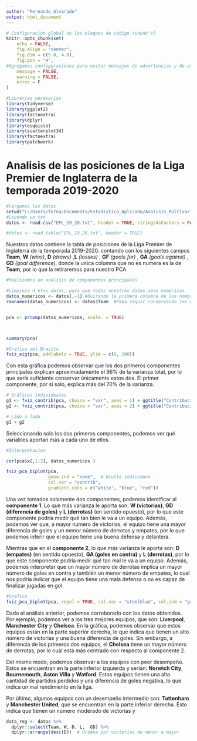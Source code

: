 ```yaml
---
author: "Fernando Alvarado"
output: html_document
---
```



```r



# Configuración global de los bloques de código (chunk's)
knitr::opts_chunk$set(
	echo = FALSE,
	fig.align = "center",
	fig.dim = c(5.0, 4.0),
	fig.pos = "H",
#Agregamos configuraciones para evitar mensajes de advertencias y de errores en el archivo
	message = FALSE,
	warning = FALSE,
	error = F
)

#Librerias necesarias
library(tidyverse)
library(ggplot2)
library(factoextra)
library(dplyr)
library(esquisse)
library(scatterplot3d)
library(factoextra)
library(patchwork)


```


# Analisis de las posiciones de la Liga Premier de Inglaterra de la temporada 2019-2020

```r
#Cargamos los datos
setwd("C:/Users/ferna/Documents/Estadistica_Aplicada/Analisis_Multivariado/Tarea_3/Eje_6/Data")
#Leyendo un txt
datos <- read.csv("EPL_19_20.txt", header = TRUE, stringsAsFactors = FALSE)

#datos <- read.table("EPL_19_20.txt", header = TRUE)

```


Nuestros datos contiene la tabla de posiciones de la Liga Premier de Inglaterra de la temporada 2019-2020. contando con los siguientes campos 
 **Team**, **W** *(wins)*, **D** *(draws)* ,**L** *(losses)* , **GF** *(goals for)* , **GA** *(goals against)* , **GD** *(goal difference)*, donde la unica columna que no es numera es la de **Team**, por lo que la retiraremos para nuestro PCA


```r
#Realizamos un analisis de componentes principales

#Limpieza d elos datos, para que todos nuestros datos sean numericos 
datos_numericos <- datos[,-1] #Quirando la primera columna de los nombres de los equipos
rownames(datos_numericos) <- datos$Team  #Paea seguir conservando los nombres de los equipos en nuestro DF


pca <- prcomp(datos_numericos, scale. = TRUE)



summary(pca)


```




```r
#Grafica del Bracito 
fviz_eig(pca, addlabels = TRUE, ylim = c(0, 100))
```
Con esta gráfica podemos observar que los dos primeros componentes principales explican aproximadamente el 96% de la varianza total, por lo que sería suficiente conservar únicamente estos dos. El primer componente, por sí solo, explica más del 70% de la varianza.



```r



# Gráficas individuales
g1 <- fviz_contrib(pca, choice = "var", axes = 1) + ggtitle("Contribucion al componente 1")
g2 <- fviz_contrib(pca, choice = "var", axes = 2) + ggtitle("Contribucion al componente 2")

# Lado a lado
g1 + g2


```
Seleccionando solo los dos primeros componentes, podemos ver qué variables aportan más a cada uno de ellos.


```r
#Interpretacion 

cor(pca$x[,1:2], datos_numericos )
```

```r
fviz_pca_biplot(pca,
                geom.ind = "none",  # Oculta individuos
                col.var = "contrib",
                gradient.cols = c("white", "blue", "red"))


```
 

Una vez tomados solamente dos componentes, podemos identificar al **componente 1**. Lo que más varianza le aporta son: **W (victorias)**, **GD (diferencia de goles)** y **L (derrotas)** (en sentido opuesto), por lo que este componente podría medir qué tan bien le va a un equipo. Además, podemos ver que, a mayor número de victorias, el equipo tiene una mayor diferencia de goles y un menor número de derrotas y empates, por lo que podemos inferir que el equipo tiene una buena defensa y delantera.

Mientras que en el **componente 2**, lo que más varianza le aporta son: **D (empates)** (en sentido opuesto), **GA (goles en contra)** y **L (derrotas)**, por lo que este componente podría medir qué tan mal le va a un equipo. Además, podemos interpretar que un mayor número de derrotas implica un mayor número de goles en contra y también un menor número de empates, lo cual nos podría indicar que el equipo tiene una mala defensa o no es capaz de finalizar jugadas en gol.




```r
#Grafica 
fviz_pca_biplot(pca, repel = TRUE, col.var = "steelblue", col.ind = "gray30")
```
Dado el análisis anterior, podemos corroborarlo con los datos obtenidos. Por ejemplo, podemos ver a los tres mejores equipos, que son: **Liverpool**, **Manchester City** y **Chelsea**. En la gráfica, podemos observar que estos equipos están en la parte superior derecha, lo que indica que tienen un alto número de victorias y una buena diferencia de goles. Sin embargo, a diferencia de los primeros dos equipos, el **Chelsea** tiene un mayor número de derrotas, por lo cual está más centrado con respecto al componente 2.

Del mismo modo, podemos observar a los equipos con peor desempeño. Estos se encuentran en la parte inferior izquierda y serían: **Norwich City**, **Bournemouth**, **Aston Villa** y **Watford**. Estos equipos tienen una alta cantidad de partidos perdidos y una diferencia de goles negativa, lo que indica un mal rendimiento en la liga.

Por último, algunos equipos con un desempeño intermedio son: **Tottenham** y **Manchester United**, que se encuentran en la parte inferior derecha. Esto indica que tienen un número moderado de victorias y


```r

data_reg <- datos %>%
  dplyr::select(Team, W, D, L,  GD) %>%
  dplyr::arrange(desc(D))  # Ordena por victorias de menor a mayor

```



























































































